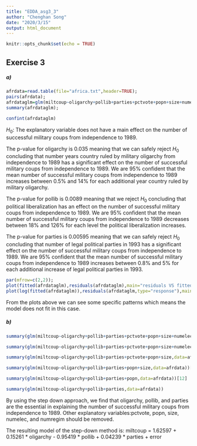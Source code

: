 ---
title: "EDDA_asg3_3"
author: "Chenghan Song"
date: "2020/3/15"
output: html_document
---

```{r setup, include=FALSE}
knitr::opts_chunk$set(echo = TRUE)
```

## Exercise 3

##### a)

```{r}
afrdata=read.table(file="africa.txt",header=TRUE);
pairs(afrdata);
afrdataglm=glm(miltcoup~oligarchy+pollib+parties+pctvote+popn+size+numelec+numregim, family=poisson,data=afrdata);
summary(afrdataglm);
```
```{r}
confint(afrdataglm)
```


$H_0$: The explanatory variable does not have a main effect on the number of successful military coups from independence to 1989.

The p-value for oligarchy is 0.035 meaning that we can safely reject $H_0$ concluding that number years country ruled by military oligarchy from independence to 1989 has a significant effect on the number of successful military coups from independence to 1989. We are 95% confident that the mean number of successful military coups from independence to 1989 increases between 0.5% and 14% for each additional year country ruled by military oligarchy.

The p-value for pollib is 0.0089 meaning that we reject $H_0$ concluding that political liberalization has an effect on the number of successful military coups from independence to 1989. We are 95% confident that the mean number of successful military coups from independence to 1989 decreases between 18% and 126% for each level the political liberalization increases. 

The p-value for parties is 0.00595 meaning that we can safely reject $H_0$ concluding that number of legal political parties in 1993 has a significant effect on the number of successful military coups from independence to 1989. We are 95% confident that the mean number of successful military coups from independence to 1989 increases between 0.8% and 5% for each additional increase of legal political parties in 1993.

```{r}
par(mfrow=c(2,2));
plot(fitted(afrdataglm),residuals(afrdataglm),main="residuals VS fitted values");plot(log(fitted(afrdataglm)),residuals(afrdataglm),main="residuals VS log fitted values");
plot(log(fitted(afrdataglm)),residuals(afrdataglm,type="response"),main="response residuals VS fitted values")
```

From the plots above we can see some specific patterns which means the model does not fit in this case. 


##### b)
```{r}
summary(glm(miltcoup~oligarchy+pollib+parties+pctvote+popn+size+numelec+numregim,data=afrdata))[12]
```

```{r}
summary(glm(miltcoup~oligarchy+pollib+parties+pctvote+popn+size+numelec,data=afrdata))[12]
```
```{r}
summary(glm(miltcoup~oligarchy+pollib+parties+pctvote+popn+size,data=afrdata))[12]
```
```{r}
summary(glm(miltcoup~oligarchy+pollib+parties+popn+size,data=afrdata))[12]
```
```{r}
summary(glm(miltcoup~oligarchy+pollib+parties+popn,data=afrdata))[12]
```

```{r}
summary(glm(miltcoup~oligarchy+pollib+parties,data=afrdata))
```
By using the step down approach, we find that oligarchy, pollib, and parties are the essential in explaining the number of successful military coups from independence to 1989. Other explanatory variables:pctvote, popn, size, numelec, and numregim should be removed.

The resulting model of the step-down method is: miltcoup = 1.62597 + 0.15261 $*$ oligarchy - 0.95419 $*$ pollib + 0.04239 $*$ parties + error


